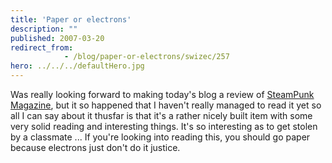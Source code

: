 ```yaml
---
title: 'Paper or electrons'
description: ""
published: 2007-03-20
redirect_from: 
            - /blog/paper-or-electrons/swizec/257
hero: ../../../defaultHero.jpg
---
```


Was really looking forward to making today's blog a review of [SteamPunk Magazine](http://www.steampunkmagazine.com/), but it so happened that I haven't really managed to read it yet so all I can say about it thusfar is that it's a rather nicely built item with some very solid reading and interesting things. It's so interesting as to get stolen by a classmate ... If you're looking into reading this, you should go paper because electrons just don't do it justice.
